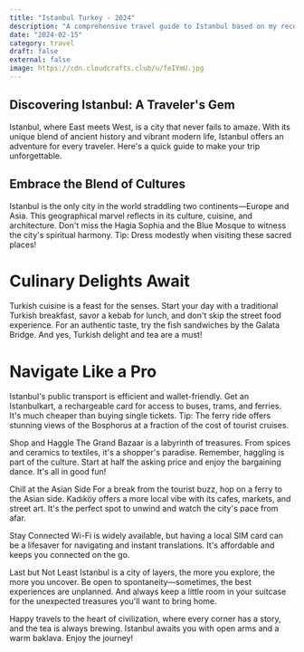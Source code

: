 ```yaml
---
title: "Istanbul Turkey - 2024"
description: "A comprehensive travel guide to Istanbul based on my recent experience. Dive into the city's rich cultural heritage, discover hidden gems in both the European and Asian sides, and get practical tips on everything from transportation to local cuisine. Learn about must-visit historical sites, best times to visit popular attractions, and authentic local experiences that will make your Istanbul trip unforgettable."
date: "2024-02-15"
category: travel
draft: false
external: false
image: https://cdn.cloudcrafts.club/u/feIYmU.jpg
---
```


## Discovering Istanbul: A Traveler's Gem

Istanbul, where East meets West, is a city that never fails to amaze. With its
unique blend of ancient history and vibrant modern life, Istanbul offers an
adventure for every traveler. Here's a quick guide to make your trip unforgettable.

## Embrace the Blend of Cultures

Istanbul is the only city in the world straddling two continents—Europe and Asia.
This geographical marvel reflects in its culture, cuisine, and architecture.
Don't miss the Hagia Sophia and the Blue Mosque to witness the city's spiritual
harmony. Tip: Dress modestly when visiting these sacred places!

<MdxImage :items='["https://cdn.cloudcrafts.club/u/feIYmU.jpg",
  "https://cdn.cloudcrafts.club/u/feIYmU.jpg",
  "https://cdn.cloudcrafts.club/u/I6eP86.jpg",
  "https://upload.wikimedia.org/wikipedia/commons/5/50/Gall-dindi.jpg"]'></MdxImage>

# Culinary Delights Await

Turkish cuisine is a feast for the senses. Start your day with a traditional
Turkish breakfast, savor a kebab for lunch, and don't skip the street food 
experience. For an authentic taste, try the fish sandwiches by the Galata Bridge. 
And yes, Turkish delight and tea are a must!

# Navigate Like a Pro
Istanbul's public transport is efficient and wallet-friendly. Get an Istanbulkart, a rechargeable card for access to buses, trams, and ferries. It's much cheaper than buying single tickets. Tip: The ferry ride offers stunning views of the Bosphorus at a fraction of the cost of tourist cruises.

Shop and Haggle
The Grand Bazaar is a labyrinth of treasures. From spices and ceramics to textiles, it's a shopper's paradise. Remember, haggling is part of the culture. Start at half the asking price and enjoy the bargaining dance. It's all in good fun!

Chill at the Asian Side
For a break from the tourist buzz, hop on a ferry to the Asian side. Kadıköy offers a more local vibe with its cafes, markets, and street art. It's the perfect spot to unwind and watch the city's pace from afar.

Stay Connected
Wi-Fi is widely available, but having a local SIM card can be a lifesaver for navigating and instant translations. It's affordable and keeps you connected on the go.

Last but Not Least
Istanbul is a city of layers, the more you explore, the more you uncover. Be open to spontaneity—sometimes, the best experiences are unplanned. And always keep a little room in your suitcase for the unexpected treasures you'll want to bring home.

Happy travels to the heart of civilization, where every corner has a story, and 
the tea is always brewing. Istanbul awaits you with open arms and a warm baklava. Enjoy the journey!
